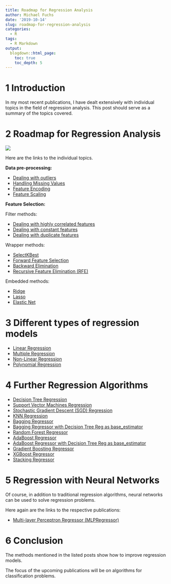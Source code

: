 ```yaml
---
title: Roadmap for Regression Analysis
author: Michael Fuchs
date: '2019-10-14'
slug: roadmap-for-regression-analysis
categories:
  - R
tags:
  - R Markdown
output:
  blogdown::html_page:
    toc: true
    toc_depth: 5
---
```


 

# 1 Introduction


In my most recent publications, I have dealt extensively with individual topics in the field of regression analysis. This post should serve as a summary of the topics covered.



# 2 Roadmap for Regression Analysis


![](/post/2019-10-14-roadmap-for-regression-analysis_files/p22p1.png)


Here are the links to the individual topics.


**Data pre-processing:**

+ [Dealing with outliers](https://michael-fuchs-python.netlify.com/2019/08/20/dealing-with-outliers/)
+ [Handling Missing Values](https://michael-fuchs-python.netlify.com/2019/03/18/dealing-with-missing-values/)
+ [Feature Encoding](https://michael-fuchs-python.netlify.com/2019/06/16/types-of-encoder/)
+ [Feature Scaling](https://michael-fuchs-python.netlify.com/2019/08/31/feature-scaling-with-scikit-learn/)


**Feature Selection:**

Filter methods:

+ [Dealing with highly correlated features](https://michael-fuchs-python.netlify.com/2019/07/28/dealing-with-highly-correlated-features/)
+ [Dealing with constant features](https://michael-fuchs-python.netlify.com/2019/08/09/dealing-with-constant-and-duplicate-features/)
+ [Dealing with duplicate features](https://michael-fuchs-python.netlify.com/2019/08/09/dealing-with-constant-and-duplicate-features/)


Wrapper methods:

+ [SelectKBest](https://michael-fuchs-python.netlify.com/2019/09/27/wrapper-methods/)
+ [Forward Feature Selection](https://michael-fuchs-python.netlify.com/2019/09/27/wrapper-methods/)
+ [Backward Elimination](https://michael-fuchs-python.netlify.com/2019/09/27/wrapper-methods/)
+ [Recursive Feature Elimination (RFE)](https://michael-fuchs-python.netlify.com/2019/09/27/wrapper-methods/)


Embedded methods:

+ [Ridge](https://michael-fuchs-python.netlify.com/2019/10/08/embedded-methods/)
+ [Lasso](https://michael-fuchs-python.netlify.com/2019/10/08/embedded-methods/)
+ [Elastic Net](https://michael-fuchs-python.netlify.com/2019/10/08/embedded-methods/)



# 3 Different types of regression models

+ [Linear Regression](https://michael-fuchs-python.netlify.com/2019/06/28/introduction-to-regression-analysis-and-predictions/)
+ [Multiple Regression](https://michael-fuchs-python.netlify.com/2019/06/28/introduction-to-regression-analysis-and-predictions/)
+ [Non-Linear Regression](https://michael-fuchs-python.netlify.com/2019/07/14/non-linear-regression-analysis/)
+ [Polynomial Regression](https://michael-fuchs-python.netlify.com/2019/07/14/non-linear-regression-analysis/)



# 4 Further Regression Algorithms


+ [Decision Tree Regression](https://michael-fuchs-python.netlify.app/2019/07/24/further-regression-algorithms/)
+ [Support Vector Machines Regression](https://michael-fuchs-python.netlify.app/2019/07/24/further-regression-algorithms/)
+ [Stochastic Gradient Descent (SGD) Regression](https://michael-fuchs-python.netlify.app/2019/07/24/further-regression-algorithms/)
+ [KNN Regression](https://michael-fuchs-python.netlify.app/2019/07/24/further-regression-algorithms/)
+ [Bagging Regressor](https://michael-fuchs-python.netlify.app/2019/07/24/further-regression-algorithms/)
+ [Bagging Regressor with Decision Tree Reg as base_estimator](https://michael-fuchs-python.netlify.app/2019/07/24/further-regression-algorithms/)
+ [Random Forest Regressor](https://michael-fuchs-python.netlify.app/2019/07/24/further-regression-algorithms/)
+ [AdaBoost Regressor](https://michael-fuchs-python.netlify.app/2019/07/24/further-regression-algorithms/)
+ [AdaBoost Regressor with Decision Tree Reg as base_estimator](https://michael-fuchs-python.netlify.app/2019/07/24/further-regression-algorithms/)
+ [Gradient Boosting Regressor](https://michael-fuchs-python.netlify.app/2019/07/24/further-regression-algorithms/)
+ [XGBoost Regressor](https://michael-fuchs-python.netlify.app/2020/04/01/ensemble-modeling-xgboost/#xgboost-for-regression)
+ [Stacking Regressor](https://michael-fuchs-python.netlify.app/2019/07/24/further-regression-algorithms/)


# 5 Regression with Neural Networks

Of course, in addition to traditional regression algorithms, neural networks can be used to solve regression problems. 

Here again are the links to the respective publications: 

+ [Multi-layer Perceptron Regressor (MLPRegressor)](https://michael-fuchs-python.netlify.app/2021/02/10/nn-multi-layer-perceptron-regressor-mlpregressor/)





# 6 Conclusion

The methods mentioned in the listed posts show how to improve regression models.

The focus of the upcoming publications will be on algorithms for classification problems.




